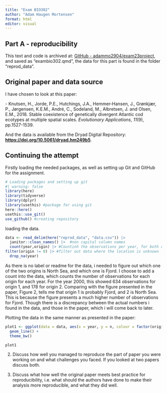 ```yaml
---
title: "Exam BIO302"
author: "Adam Haugen Mortensen"
format: html
editor: visual
---
```


## Part A - reproducibility

This text and code is archived at: [GitHub - adammo2904/exam23project](https://github.com/adammo2904/exam23project), and saved as "exambio302.qmd", the data for this part is found in the folder "reprod_data".

## Original paper and data source

I have chosen to look at this paper:

\- Knutsen, H., Jorde, P.E., Hutchings, J.A., Hemmer‐Hansen, J., Grønkjær, P., Jørgensen, K.E.M., André, C., Sodeland, M., Albretsen, J. and Olsen, E.M., 2018. Stable coexistence of genetically divergent Atlantic cod ecotypes at multiple spatial scales. *Evolutionary Applications*, *11*(9), pp.1527-1539.

And the data is available from the Dryad Digital Repository: [**https://doi.org/10.5061/dryad.hm249b5**](https://doi.org/10.5061/dryad.hm249b5).

## Continuing the attempt

Firstly loading the needed packages, as well as setting up Git and GitHub for the assignment.

```r
# Loading packages and setting up git
#| warning: false
library(here)
library(tidyverse)
library(dplyr)
library(usethis) #package for using git
here::here()
usethis::use_git()
use_github() #creating repository
```

loading the data.

```r
data <- read_delim(here("reprod_data", "data.csv")) |>
  janitor::clean_names() |>  #non capital column names
  count(year,origin) |> #Countinh the observations per year, for both origins
filter(origin != 0) |> #filter out data where the location is unknown
  drop_na(year)
```

As there is no label or readme for the data, i needed to figure out which one of the two origins is North Sea, and which one is Fjord. I choose to add a count into the data, which counts the number of observations for each origin for each year. For the year 2000, this showed 634 observations for origin 1, and 178 for origin 2. Comparing with the figure presented in the paper, Figure 2, tells me that origin 1 is probably Fjord, and 2 is North Sea. This is because the figure presents a much higher number of observations for Fjord. Though there is a discrepancy between the actual numbers i found in the data, and those in the paper, which i will come back to later.

Plotting the data in the same manner as presented in the paper:

```r
plot1 <- ggplot(data = data, aes(x = year, y = n, colour = factor(origin))) +
  geom_line() +
  theme_bw()

plot1
```

2.  Discuss how well you managed to reproduce the part of paper you were working on and what challenges you faced. If you looked at two papers discuss both.

3.  Discuss what how well the original paper meets best practice for reproducibility, i.e. what should the authors have done to make their analysis more reproducible, and what they did well.
